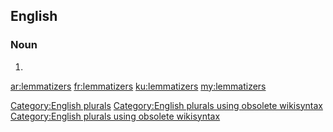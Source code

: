 ==English==

===Noun===
{{head|en}}

# {{plural of|lemmatizer}}

[[Category:English plurals]][[Category:English plurals using obsolete wikisyntax]][[Category:English plurals using obsolete wikisyntax]]

[[ar:lemmatizers]]
[[fr:lemmatizers]]
[[ku:lemmatizers]]
[[my:lemmatizers]]